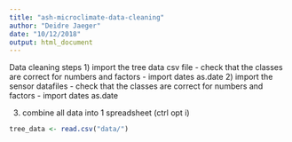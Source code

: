 ```yaml
---
title: "ash-microclimate-data-cleaning"
author: "Deidre Jaeger"
date: "10/12/2018"
output: html_document
---
```


Data cleaning steps
1) import the tree data csv file
  - check that the classes are correct for numbers and factors
  - import dates as.date
2) import the sensor datafiles
 - check that the classes are correct for numbers and factors
 - import dates as.date
 
 3) combine all data into 1 spreadsheet
 (ctrl opt i)
 
```r
tree_data <- read.csv("data/")
```
 
 